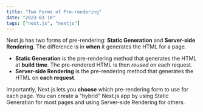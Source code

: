 ```yaml
---
title: "Two Forms of Pre-rendering"
date: "2023-03-10"
tags: ["next.js", "nextjs"]
---
```


Next.js has two forms of pre-rendering: **Static Generation** and **Server-side Rendering**. The difference is in **when** it generates the HTML for a page.

-   **Static Generation** is the pre-rendering method that generates the HTML at **build time**. The pre-rendered HTML is then _reused_ on each request.
-   **Server-side Rendering** is the pre-rendering method that generates the HTML on **each request**.

Importantly, Next.js lets you **choose** which pre-rendering form to use for each page. You can create a "hybrid" Next.js app by using Static Generation for most pages and using Server-side Rendering for others.
